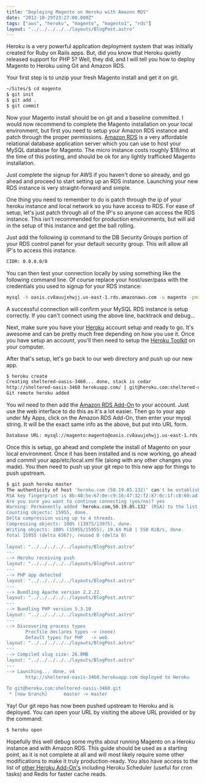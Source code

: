 ```yaml
---
title: "Deploying Magento on Heroku with Amazon RDS"
date: "2012-10-29T23:27:00.000Z"
tags: ["aws", "heroku", "magento", "magento1", "rds"]
layout: "../../../../../layouts/BlogPost.astro"
---
```



Heroku is a very powerful application deployment system that was initially created for Ruby on Rails apps. But, did you know that Heroku quietly released support for PHP 5? Well, they did, and I will tell you how to deploy Magento to Heroku using Git and Amazon RDS.

Your first step is to unzip your fresh Magento install and get it on git.

```bash
~/Sites/$ cd magento
$ git init
$ git add .
$ git commit
```

Now your Magento install should be on git and a baseline committed. I would now recommend to complete the Magento installation on your local environment, but first you need to setup your Amazon RDS instance and patch through the proper permissions. <a href="http://aws.amazon.com/rds/" target="_blank">Amazon RDS</a> is a very affordable relational database application server which you can use to host your MySQL database for Magento. The micro instance costs roughly $18/mo at the time of this posting, and should be ok for any lightly trafficked Magento installation.

Just complete the signup for AWS if you haven't done so already, and go ahead and proceed to start setting up an RDS instance. Launching your new RDS instance is very straight-forward and simple.

One thing you need to remember to do is patch through the ip of your heroku instance and local network so you have access to RDS. For ease of setup, let's just patch through all of the IP's so anyone can access the RDS instance. This isn't recommended for production environments, but will aid in the setup of this instance and get the ball rolling.

Just add the following ip command to the DB Security Groups portion of your RDS control panel for your default security group. This will allow all IP's to access this instance.

```bash
CIDR: 0.0.0.0/0
```

You can then test your connection locally by using something like the following command line. Of course replace your host/user/pass with the credentials you used to signup for your RDS instance:

```bash
mysql -h oasis.cv8auujxhwjj.us-east-1.rds.amazonaws.com -u magento -pmagento sheltered_oasis_3460
```

A successful connection will confirm your MySQL RDS instance is setup correctly. If you can't connect using the above line, backtrack and debug...

Next, make sure you have your <a href="http://www.heroku.com/" target="_blank">Heroku</a> account setup and ready to go. It's awesome and can be pretty much free depending on how you use it. Once you have setup an account, you'll then need to setup the <a href="https://toolbelt.heroku.com/" target="_blank">Heroku Toolkit</a> on your computer.

After that's setup, let's go back to our web directory and push up our new app.

```bash
$ heroku create
Creating sheltered-oasis-3460... done, stack is cedar
http://sheltered-oasis-3460 herokuapp.com/ | git@heroku.com:sheltered-oasis-3460.git
Git remote heroku added
```

You wil need to then add the <a href="https://addons.heroku.com/amazon_rds" target="_blank">Amazon RDS Add-On</a> to your account. Just use the web interface to do this as it's a lot easier. Then go to your app under My Apps, click on the Amazon RDS Add-On, then enter your mysql string. It will be the exact same info as the above, but put into URL form.

```bash
Database URL: mysql://magento:magento@oasis.cv8auujxhwjj.us-east-1.rds.amazonaws.com/sheltered_oasis_3460
```

Once this is setup, go ahead and complete the install of Magento on your local environment. Once it has been installed and is now working, go ahead and commit your app/etc/local.xml file (along with any other changes you made). You then need to push up your git repo to this new app for things to push upstream.

```bash
$ git push heroku master
The authenticity of host 'heroku.com (50.19.85.132)' can't be established.
RSA key fingerprint is 8b:48:5e:67:0e:c9:16:47:32:f2:87:0c:1f:c8:60:ad.
Are you sure you want to continue connecting (yes/no)? yes
Warning: Permanently added 'heroku.com,50.19.85.132' (RSA) to the list of known hosts.
Counting objects: 15955, done.
Delta compression using up to 4 threads.
Compressing objects: 100% (13975/13975), done.
Writing objects: 100% (15955/15955), 19.64 MiB | 558 KiB/s, done.
Total 15955 (delta 6567), reused 0 (delta 0)
 
layout: "../../../../../layouts/BlogPost.astro"
---
--> Heroku receiving push
layout: "../../../../../layouts/BlogPost.astro"
---
--> PHP app detected
layout: "../../../../../layouts/BlogPost.astro"
---
--> Bundling Apache version 2.2.22
layout: "../../../../../layouts/BlogPost.astro"
---
--> Bundling PHP version 5.3.10
layout: "../../../../../layouts/BlogPost.astro"
---
--> Discovering process types
       Procfile declares types -> (none)
       Default types for PHP   -> web
layout: "../../../../../layouts/BlogPost.astro"
---
--> Compiled slug size: 26.0MB
layout: "../../../../../layouts/BlogPost.astro"
---
--> Launching... done, v4
       http://sheltered-oasis-3460.herokuapp.com deployed to Heroku
 
To git@heroku.com:sheltered-oasis-3460.git
 * [new branch]      master -> master
```

Yay! Our git repo has now been pushed upstream to Heroku and is deployed. You can open your URL by visiting the above URL provided or by the command:

```bash
$ heroku open
```

Hopefully this well debug some myths about running Magento on a Heroku instance and with Amazon RDS. This guide should be used as a starting point, as it is not complete at all and will most likely require some other modifications to make it truly production-ready. You also have access to the list of <a href="https://addons.heroku.com/" target="_blank">other Heroku Add-On's</a> including Heroku Scheduler (useful for cron tasks) and&nbsp;Redis for faster cache reads.
